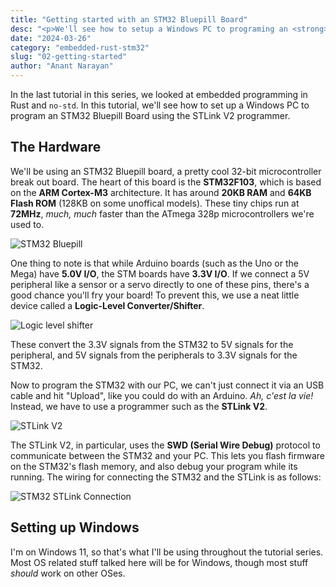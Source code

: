 ```yaml
---
title: "Getting started with an STM32 Bluepill Board"
desc: "<p>We'll see how to setup a Windows PC to programing an <strong>STM32 Bluepill Board</strong> with the <strong>STLink V2</strong> programmer. We'll also upload and test a simple blinky program.</p>"
date: "2024-03-26"
category: "embedded-rust-stm32"
slug: "02-getting-started"
author: "Anant Narayan"
---
```



In the last tutorial in this series, we looked at embedded programming in Rust and `no-std`. In this tutorial, we'll see how to set up a Windows PC to program an STM32 Bluepill Board using the STLink V2 programmer.

## The Hardware

We'll be using an STM32 Bluepill board, a pretty cool 32-bit microcontroller break out board. The heart of this board is the **STM32F103**, which is based on the **ARM Cortex-M3** architecture. It has around **20KB RAM** and **64KB Flash ROM** (128KB on some unoffical models). These tiny chips run at **72MHz**, *much, much* faster than the ATmega 328p microcontrollers we're used to.

<Image src="/images/embedded-rust-stm32/stm32.png"
       alt="STM32 Bluepill"
       caption="These breakout boards are pretty common and cost only $3-5!" />

One thing to note is that while Arduino boards (such as the Uno or the Mega) have **5.0V I/O**, the STM boards have **3.3V I/O**.
If we connect a 5V peripheral like a sensor or a servo directly to one of these pins, there's a good chance you'll fry your board! To prevent this, we use a neat little device called a **Logic-Level Converter/Shifter**.

<Image src="/images/embedded-rust-stm32/llc.png"
       alt="Logic level shifter"
       caption="The one pictured above is a 4-channel level shifter, meaning it can be used with 4 I/O peripherals!" />

These convert the 3.3V signals from the STM32 to 5V signals for the peripheral, and 5V signals from the peripherals to 3.3V signals for the STM32.

Now to program the STM32 with our PC, we can't just connect it via an USB cable and hit "Upload", like you could do with an Arduino. *Ah, c'est la vie!* Instead, we have to use a programmer such as the **STLink V2**.

<Image src="/images/embedded-rust-stm32/st-linkv2.png"
       alt="STLink V2"
       caption="The STLink V2 is a pretty cheap programmer+debugger for STM32/STM8 microcontroller boards." />

The STLink V2, in particular, uses the **SWD (Serial Wire Debug)** protocol to communicate between the STM32 and your PC. This lets you flash firmware on the STM32's flash memory, and also debug your program while its running. The wiring for connecting the STM32 and the STLink is as follows:

<Image src="/images/embedded-rust-stm32/stm32-stlink-connection.png"
       alt="STM32 STLink Connection"
       caption="" />

## Setting up Windows

I'm on Windows 11, so that's what I'll be using throughout the tutorial series. Most OS  related stuff talked here will be for Windows, though most stuff *should* work on other OSes.
